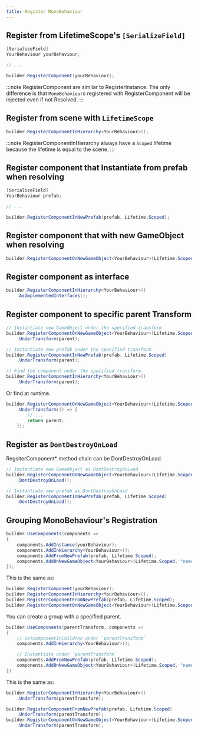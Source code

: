 ```yaml
---
title: Register MonoBehaviour
---
```


## Register from LifetimeScope's `[SerializeField]`

```csharp
[SerializeField]
YourBehaviour yourBehaviour;

// ...

builder.RegisterComponent(yourBehaviour);
```

:::note
RegisterComponent are similar to RegisterInstance. The only difference is that `MonoBehaviour`s registered with RegisterComponent will be injected even if not Resolved.
:::

## Register from scene with `LifetimeScope`

```csharp
builder.RegisterComponentInHierarchy<YourBehaviour>();
```

:::note
RegisterComponentInHierarchy always have a `Scoped` lifetime because the lifetime is equal to the scene.
:::

## Register component that Instantiate from prefab when resolving

```csharp
[SerializeField]
YourBehaviour prefab;

// ...

builder.RegisterComponentInNewPrefab(prefab, Lifetime.Scoped);
```

## Register component that with new GameObject when resolving

```csharp
builder.RegisterComponentOnNewGameObject<YourBehaviour>(Lifetime.Scoped, "NewGameObjectName");
```

## Register component as interface

```csharp
builder.RegisterComponentInHierarchy<YourBehaviour>()
    .AsImplementedInterfaces();
```

## Register component to specific parent Transform

```csharp
// Instantiate new GameObject under the specified transform
builder.RegisterComponentOnNewGameObject<YourBehaviour>(Lifetime.Scoped)
    .UnderTransform(parent);

// Instantiate new prefab under the specified transform
builder.RegisterComponentInNewPrefab(prefab, Lifetime.Scoped)
    .UnderTransform(parent);

// Find the component under the specified transform.
builder.RegisterComponentInHierarchy<YourBehaviour>()
    .UnderTransform(parent);
```

Or find at runtime.

```csharp
builder.RegisterComponentOnNewGameObject<YourBehaviour>(Lifetime.Scoped)
    .UnderTransform(() => {
        // ...
        return parent;
    });

```


## Register as `DontDestroyOnLoad`

RegsiterComponent* method chain can be DontDestroyOnLoad.

```csharp
// Instantiate new GameObject as DontDestroyOnLoad
builder.RegisterComponentOnNewGameObject<YourBehaviour>(Lifetime.Scoped)
    .DontDestroyOnLoad();

// Instantiate new prefab as DontDestroyOnLoad
builder.RegisterComponentInNewPrefab(prefab, Lifetime.Scoped)
    .DontDestroyOnLoad();
```

## Grouping MonoBehaviour's Registration

```csharp
builder.UseComponents(components =>
{
    components.AddInstance(yourBehaviour);
    components.AddInHierarchy<YourBehaviour>();
    components.AddFromNewPrefab(prefab, Lifetime.Scoped);
    components.AddOnNewGameObject<YourBehaviour>(Lifetime.Scoped, "name");
});
```

This is the same as:

```csharp
builder.RegisterComponent(yourBehaviour);
builder.RegisterComponentInHierarchy<YourBehaviour>();
builder.RegisterComponentFromNewPrefab(prefab, Lifetime.Scoped);
builder.RegisterComponentOnNewGameObject<YourBehaviour>(Lifetime.Scoped, "name");
```

You can create a group with a specified parent.

```csharp
builder.UseComponents(parentTransform, components =>
{
    // GetComponentInChildren under `parentTransform`
    components.AddInHierarchy<YourBehaviour>();

    // Instantiate under `parentTransform`
    components.AddFromNewPrefab(prefab, Lifetime.Scoped);
    components.AddOnNewGameObject<YourBehaviour>(Lifetime.Scoped, "name");
})
```

This is the same as:

```csharp
builder.RegisterComponentInHierarchy<YourBehaviour>()
    .UnderTransform(parentTransform);

builder.RegisterComponentFromNewPrefab(prefab, Lifetime.Scoped)
    .UnderTransform(parentTransform);
builder.RegisterComponentOnNewGameObject<YourBehaviour>(Lifetime.Scoped, "name");
    .UnderTransform(parentTransform);
```
